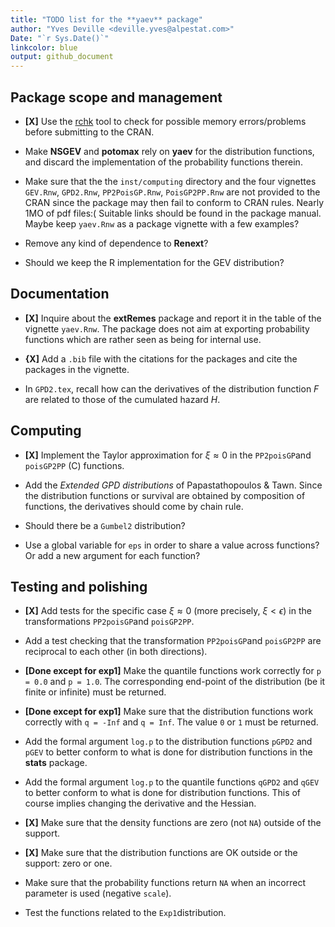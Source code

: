 ```yaml
--- 
title: "TODO list for the **yaev** package"
author: "Yves Deville <deville.yves@alpestat.com>"
Date: "`r Sys.Date()`"
linkcolor: blue
output: github_document
---
```


## Package scope and management 

- **[X]** Use the
  [rchk](https://developer.r-project.org/Blog/public/2019/04/18/common-protect-errors/)
  tool to check for possible memory errors/problems before submitting
  to the CRAN.

- Make **NSGEV** and **potomax** rely on **yaev** for the distribution
  functions, and discard the implementation of the probability
  functions therein.
  
- Make sure that the the `inst/computing` directory and the four
  vignettes `GEV.Rnw`, `GPD2.Rnw`, `PP2PoisGP.Rnw`, `PoisGP2PP.Rnw`
  are not provided to the CRAN since the package may then fail to
  conform to CRAN rules. Nearly 1MO of pdf files:( Suitable links
  should be found in the package manual. Maybe keep `yaev.Rnw` as a
  package vignette with a few examples?
  
- Remove any kind of dependence to **Renext**?

- Should we keep the R implementation for the GEV distribution?  
  
  
## Documentation

- **[X]** Inquire about the **extRemes** package and report it in the
  table of the vignette `yaev.Rnw`. The package does not aim at
  exporting probability functions which are rather seen as being for
  internal use.

- **{X]** Add a `.bib` file with the citations for the packages and
  cite the packages in the vignette.
  
- In `GPD2.tex`, recall how can the derivatives of the distribution
  function $F$ are related to those of the cumulated hazard $H$.
  
  
## Computing 

- **[X]** Implement the Taylor approximation for $\xi \approx 0$ in
   the `PP2poisGP`and `poisGP2PP` (C) functions.

- Add the *Extended GPD distributions* of Papastathopoulos &
  Tawn. Since the distribution functions or survival are obtained by
  composition of functions, the derivatives should come by chain rule.

- Should there be a `Gumbel2` distribution?

- Use a global variable for `eps` in order to share a value across
  functions? Or add a new argument for each function?

## Testing and polishing

- **[X]** Add tests for the specific case $\xi \approx 0$ (more precisely,
  $\xi < \epsilon$) in the transformations `PP2poisGP`and
  `poisGP2PP`.
  
- Add a test checking that the transformation `PP2poisGP`and
  `poisGP2PP` are reciprocal to each other (in both directions).

- **[Done except for exp1]** Make the quantile functions work correctly for
  `p = 0.0` and `p = 1.0`. The corresponding end-point of the
  distribution (be it finite or infinite) must be returned.
  
- **[Done except for exp1]** Make sure that the distribution functions
  work correctly with `q = -Inf` and `q = Inf`. The value `0` or `1`
  must be returned.
  
- Add the formal argument `log.p` to the distribution functions
  `pGPD2` and `pGEV` to better conform to what is done for
  distribution functions in the **stats** package.
 
- Add the formal argument `log.p` to the quantile functions `qGPD2`
  and `qGEV` to better conform to what is done for distribution
  functions. This of course implies changing the derivative and the
  Hessian.

- **[X]** Make sure that the density functions are zero (not `NA`)
  outside of the support.

- **[X]** Make sure that the distribution functions are OK outside or
  the support: zero or one.

- Make sure that the probability functions return `NA` when an
  incorrect parameter is used (negative `scale`).

- Test the functions related to the `Exp1`distribution.
